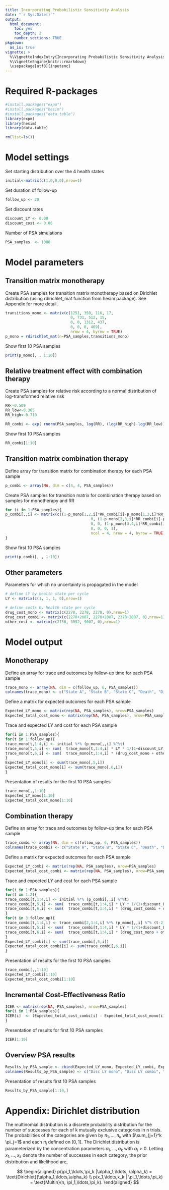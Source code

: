 ```yaml
---
title: Incorporating Probabilistic Sensitivity Analysis  
date: "`r Sys.Date()`"
output: 
  html_document:
    toc: yes
    toc_depth: 2
    number_sections: TRUE
pkgdown:
  as_is: true
vignette: >
  %\VignetteIndexEntry{Incorporating Probabilistic Sensitivity Analysis}
  %\VignetteEngine{knitr::rmarkdown}
  \usepackage[utf8]{inputenc}
---
```


# Required R-packages 
```r
#install.packages("expm")
#install.packages("hesim")
#install.packages("data.table")
library(expm)
library(hesim)
library(data.table)

rm(list=ls())
```

# Model settings
Set starting distribution over the 4 health states
```r
initial<-matrix(c(1,0,0,0),nrow=1)
```
Set duration of follow-up
```r
follow_up <- 20
```
Set discount rates
```r
discount_LY <- 0.00
discount_cost <- 0.06
```
Number of PSA simulations
```r
PSA_samples  <- 1000
```

# Model parameters
## Transition matrix monotherapy
Create PSA samples for transition matrix monotherapy based on Dirichlet distribution (using rdirichlet_mat function from hesim package). See Appendix for more detail. 
```r
transitions_mono <- matrix(c(1251, 350, 116, 17,
                             0, 731, 512, 15,
                             0, 0, 1312, 437,
                             0, 0, 0, 469),
                             nrow = 4, byrow = TRUE)
p_mono = rdirichlet_mat(n=PSA_samples,transitions_mono)
```
Show first 10 PSA samples
```r
print(p_mono[, , 1:10])
```

## Relative treatment effect with combination therapy
Create PSA samples for relative risk according to a normal distribution of log-transformed relative risk
```r
RR<-0.509
RR_low<-0.365
RR_high<-0.710

RR_combi <- exp( rnorm(PSA_samples, log(RR), (log(RR_high)-log(RR_low))/3.92 )   )
```
Show first 10 PSA samples
```r
RR_combi[1:10]
```

## Transition matrix combination therapy
Define array for transition matrix for combination therapy for each PSA sample
```r
p_combi <- array(NA, dim = c(4, 4, PSA_samples))
```
Create PSA samples for transition matrix for combination therapy based on samples for monotherapy and RR
```r
for (i in 1:PSA_samples){ 
p_combi[,,i] <- matrix(c((1-p_mono[1,2,i]*RR_combi[i]-p_mono[1,3,i]*RR_combi[i]-p_mono[1,4,i]*RR_combi[i]), p_mono[1,2,i]*RR_combi[i], p_mono[1,3,i]*RR_combi[i], p_mono[1,4,i]*RR_combi[i],
                                      0, (1-p_mono[2,3,i]*RR_combi[i]-p_mono[2,4,i]*RR_combi[i]), p_mono[2,3,i]*RR_combi[i], p_mono[2,4,i]*RR_combi[i],
                                      0, 0, (1-p_mono[3,4,i]*RR_combi[i]), p_mono[3,4,i]*RR_combi[i],
                                      0, 0, 0, 1),
                                      ncol = 4, nrow = 4, byrow = TRUE)
}
```
Show first 10 PSA samples
```r
print(p_combi[, , 1:10])
```

## Other parameters
Parameters for which no uncertainty is propagated in the model
```r
# define LY by health state per cycle
LY <- matrix(c(1, 1, 1, 0),nrow=1)

# define costs by health state per cycle
drug_cost_mono <- matrix(c(2278, 2278, 2278, 0),nrow=1)
drug_cost_combi <- matrix(c(2278+2087, 2278+2087, 2278+2087, 0),nrow=1)
other_cost <- matrix(c(2756, 3052, 9007, 0),nrow=1)
```



# Model output
## Monotherapy
Define an array for trace and outcomes by follow-up time for each PSA sample
```r
trace_mono <- array(NA, dim = c(follow_up, 6, PSA_samples))
colnames(trace_mono) <- c("State A", "State B", "State C", "Death", "Disc LY", "Disc cost")
```
Define a matrix for expected outcomes for each PSA sample
```r
Expected_LY_mono <- matrix(rep(NA, PSA_samples), nrow=PSA_samples)
Expected_total_cost_mono <- matrix(rep(NA, PSA_samples), nrow=PSA_samples)
```
Trace and expected LY and cost for each PSA sample
```r
for(i in 1:PSA_samples){
for(t in 1:follow_up){
trace_mono[t,1:4,i] <- initial %*% (p_mono[,,i] %^%t)
trace_mono[t,5,i] <- sum(  trace_mono[t,1:4,i] * LY * 1/(1+discount_LY)^t  )
trace_mono[t,6,i] <- sum(  trace_mono[t,1:4,i] * (drug_cost_mono + other_cost) * 1/(1+discount_cost)^t  )
}
Expected_LY_mono[i] <- sum(trace_mono[,5,i])
Expected_total_cost_mono[i] <- sum(trace_mono[,6,i])
}
```
Presentation of results for the first 10 PSA samples
```r
trace_mono[,,1:10]
Expected_LY_mono[1:10]
Expected_total_cost_mono[1:10]
```

## Combination therapy
Define an array for trace and outcomes by follow-up time for each PSA sample
```r
trace_combi <- array(NA, dim = c(follow_up, 6, PSA_samples))
colnames(trace_combi) <- c("State A", "State B", "State C", "Death", "Disc LY", "Disc cost")
```
Define a matrix for expected outcomes for each PSA sample
```r
Expected_LY_combi <- matrix(rep(NA, PSA_samples), nrow=PSA_samples)
Expected_total_cost_combi <- matrix(rep(NA, PSA_samples), nrow=PSA_samples)
```
Trace and expected LY and cost for each PSA sample
```r
for(i in 1:PSA_samples){
for(t in 1:2){
trace_combi[t,1:4,i] <- initial %*% (p_combi[,,i] %^%t)
trace_combi[t,5,i] <- sum(  trace_combi[t,1:4,i] * LY * 1/(1+discount_LY)^t  )
trace_combi[t,6,i] <- sum(  trace_combi[t,1:4,i] * (drug_cost_combi + other_cost) * 1/(1+discount_cost)^t  )
}
for(t in 3:follow_up){
trace_combi[t,1:4,i] <- trace_combi[2,1:4,i] %*% (p_mono[,,i] %^% (t-2))
trace_combi[t,5,i] <- sum(  trace_combi[t,1:4,i] * LY * 1/(1+discount_LY)^t  )
trace_combi[t,6,i] <- sum(  trace_combi[t,1:4,i] * (drug_cost_mono + other_cost) * 1/(1+discount_cost)^t  )
}
Expected_LY_combi[i] <- sum(trace_combi[,5,i])
Expected_total_cost_combi[i] <- sum(trace_combi[,6,i])
}
```
Presentation of results for the first 10 PSA samples
```r
trace_combi[,,1:10]
Expected_LY_combi[1:10]
Expected_total_cost_combi[1:10]
```

## Incremental Cost-Effectiveness Ratio
```r
ICER <- matrix(rep(NA, PSA_samples), nrow=PSA_samples)
for(i in 1:PSA_samples){
ICER[i]  <- (Expected_total_cost_combi[i] - Expected_total_cost_mono[i]) / (Expected_LY_combi[i] - Expected_LY_mono[i])
}
```
Presentation of results for first 10 PSA samples
```r
ICER[1:10]
```

## Overview PSA results
```r
Results_by_PSA_sample <- cbind(Expected_LY_mono, Expected_LY_combi, Expected_total_cost_mono, Expected_total_cost_combi, ICER)
colnames(Results_by_PSA_sample) <- c("Disc LY mono", "Disc LY combi", "Disc cost mono", "Disc cost combi", "ICER")
```
Presentation of results first 10 PSA samples
```r
Results_by_PSA_sample[1:10,]
```

# Appendix: Dirichlet distribution
The multinomial distribution is a discrete probability distribution for the number of successes for each of k mutually exclusive categories in n trials. The probabilities of the categories are given by $\pi_1,\ldots, \pi_k$ with $\sum_{j=1}^k \pi_j=1$ and each $\pi_j$ defined on $[0,1]$. The Dirichlet distribution is parameterized by the concentration parameters $\alpha_1,\ldots, \alpha_k$ with $\alpha_j > 0$. Letting $x_1,\ldots, x_k$ denote the number of successes in each category, the prior distribution and likelihood are,

$$
\begin{aligned}
p(\pi_1,\ldots,\pi_k |\alpha_1,\ldots, \alpha_k) = \text{Dirichlet}(\alpha_1,\ldots,\alpha_k) \\
p(x_1,\ldots,x_k | \pi_1,\ldots,\pi_k) = \text{Multin}(n, \pi_1,\ldots,\pi_k).
\end{aligned}
$$